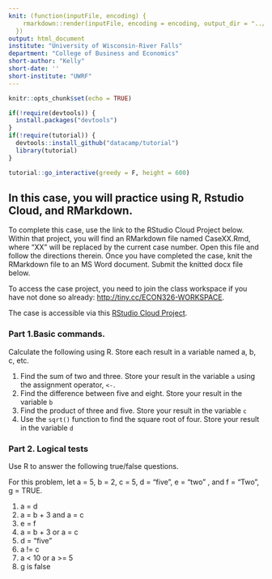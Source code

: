 ```yaml
---
knit: (function(inputFile, encoding) {
    rmarkdown::render(inputFile, encoding = encoding, output_dir = "../docs/")
  })
output: html_document
institute: "University of Wisconsin-River Falls"
department: "College of Business and Economics"
short-author: "Kelly"
short-date: ''
short-institute: "UWRF"
---
```


```r
knitr::opts_chunk$set(echo = TRUE)

if(!require(devtools)) {
  install.packages("devtools")
}
if(!require(tutorial)) {
  devtools::install_github("datacamp/tutorial")
  library(tutorial)
}

tutorial::go_interactive(greedy = F, height = 600)
```


## In this case, you will practice using R, Rstudio Cloud, and RMarkdown.

To complete this case, use the link to the RStudio Cloud Project below. Within that project, you will find an RMarkdown file named CaseXX.Rmd, where "XX" will be replaced by the current case number. Open this file and follow the directions therein. Once you have completed the case, knit the RMarkdown file to an MS Word document. Submit the knitted docx file below. 

To access the case project, you need to join the class workspace if you have not done so already: [http://tiny.cc/ECON326-WORKSPACE](http://tiny.cc/ECON326-WORKSPACE){target=_blank}.

The case is accessible via this [RStudio Cloud Project](https://rstudio.cloud/spaces/245665/project/3375543){target=_blank}.

### Part 1.Basic commands.

Calculate the following using R. Store each result in a variable named a, b, c, etc.
 
1. Find the sum of two and three. Store your result in the variable `a` using the assignment operator, `<-`.
2. Find the difference between five and eight. Store your result in the variable `b`
3. Find the product of three and five. Store your result in the variable `c`
4. Use the `sqrt()` function to find the square root of four. Store your result in the variable `d`


### Part 2. Logical tests

Use R to answer the following true/false questions.
 
For this problem, let a = 5, b = 2, c = 5, d = "five", e = "two" , and f = "Two", g = TRUE.

1. a = d
2. a = b + 3 and a = c
3. e = f
4. a = b + 3 or a = c
5. d = "five"
6. a != c
7. a < 10 or a >= 5
8. g is false


